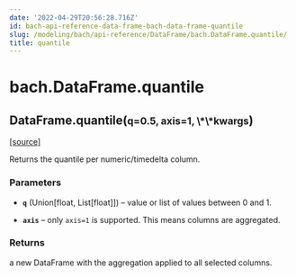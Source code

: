 ```yaml
---
date: '2022-04-29T20:56:28.716Z'
id: bach-api-reference-data-frame-bach-data-frame-quantile
slug: /modeling/bach/api-reference/DataFrame/bach.DataFrame.quantile/
title: quantile
---
```


# bach.DataFrame.quantile

<div class="method">

<h2 class="signature-class"><span class="additional-name">DataFrame.</span><span class="name">quantile(</span><small class="parameter-list"><span class="parameter" id="q">q=0.5</span>, <span class="parameter" id="axis">axis=1</span>, <span class="parameter" id="**">\*\*kwargs</span></small>)</h2>


&#8203;<span class="view-source">[[source]](https://github.com/objectiv/objectiv-analytics/blob/main/bach/bach/dataframe.py)</span>

<div class="content">

Returns the quantile per numeric/timedelta column.


### Parameters

* **`q`** (Union[float, List[float]]) – value or list of values between 0 and 1.

* **`axis`** – only `axis=1` is supported. This means columns are aggregated.



### Returns

a new DataFrame with the aggregation applied to all selected columns.



</div>

</div>
